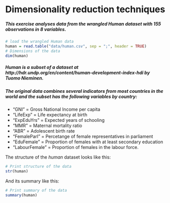 # Dimensionality reduction techniques

##### This exercise analyses data from the wrangled *Human* dataset with 155 observations in 8 variables.

```r
# load the wrangled Human data
human = read.table("data/human.csv", sep = ";", header = TRUE)
# Dimensions of the data
dim(human)
```

##### Human is a subset of a dataset at http://hdr.undp.org/en/content/human-development-index-hdi by Tuomo Nieminen.  
##### The original data combines several indicators from most countries in the world and the subset has the following variables by country:

* "GNI" = Gross National Income per capita
* "LifeExp" = Life expectancy at birth
* "ExpEduYrs" = Expected years of schooling 
* "MMR" = Maternal mortality ratio
* "ABR" = Adolescent birth rate
* "FemaleParl" = Percetange of female representatives in parliament
* "EduFemale" = Proportion of females with at least secondary education
* "LabourFemale" = Proportion of females in the labour force.

The structure of the *human* dataset looks like this:
```r
# Print structure of the data
str(human)
```

And its summary like this:
```r
# Print summary of the data
summary(human)
```




